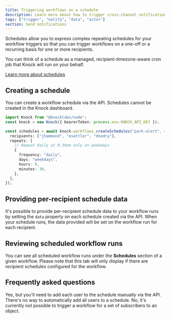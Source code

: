 ```yaml
---
title: Triggering workflows on a schedule
description: Learn more about how to trigger cross-channel notification workflows in Knock on a schedule.
tags: ["trigger", "notify", "data", "actor"]
section: Send notifications
---
```


Schedules allow you to express complex repeating schedules for your workflow triggers so that you can trigger workflows on a one-off or a recurring basis for one or more recipients.

You can think of a schedule as a managed, recipient-timezone-aware cron job that Knock will run on your behalf.

[Learn more about schedules](/concepts/schedules)

## Creating a schedule

You can create a workflow schedule via the API. Schedules cannot be created in the Knock dashboard.

```typescript title="Creating a schedule for multiple recipients"
import Knock from "@knocklabs/node";
const knock = new Knock({ bearerToken: process.env.KNOCK_API_KEY });

const schedules = await knock.workflows.createSchedules("park-alert", {
  recipients: ["jhammond", "esattler", "dnedry"],
  repeats: [
    // Repeat daily at 9.30am only on weekdays
    {
      frequency: "daily",
      days: "weekdays",
      hours: 9,
      minutes: 30,
    },
  ],
});
```

## Providing per-recipient schedule data

It's possible to provide per-recipient schedule data to your workflow runs by setting the `data` property on each schedule created via the API. When your schedule runs, the data provided will be set on the workflow run for each recipient.

## Reviewing scheduled workflow runs

You can see all scheduled workflow runs under the **Schedules** section of a given workflow. Please note that this tab will only display if there are recipient schedules configured for the workflow.

## Frequently asked questions

<AccordionGroup>
  <Accordion title="Can I set up a workflow to trigger on a schedule for all my users?">
    Yes, but you'll need to add each user to the schedule manually via the API.
    There's no way to automatically add all users to a schedule.
  </Accordion>
  <Accordion title="Can I trigger a workflow for a set of subscribers to an object?">
    No, it's currently not possible to trigger a workflow for a set of
    subscribers to an object.
  </Accordion>
</AccordionGroup>
